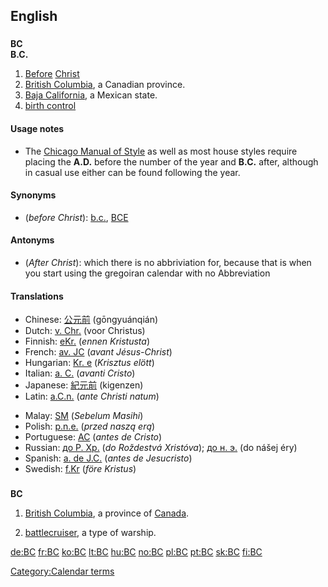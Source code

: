 ==English==

==={{initialism}}===
{{wikipedia|Before Christ}}
'''BC'''<BR>
'''B.C.'''

# [[Before]] [[Christ]]
# [[British Columbia]], a Canadian province.
# [[Baja California]], a Mexican state.
# [[birth control]]

====Usage notes====
* The [[w:Chicago Manual of Style|Chicago Manual of Style]] as well as most house styles require placing the '''A.D.''' before the number of the year and '''B.C.''' after, although in casual use either can be found following the year.

====Synonyms====
* (''before Christ''): [[b.c.]], [[BCE]]

====Antonyms====
* (''After Christ''): which there is no abbriviation for, because that is when you start using the gregoiran calendar with no Abbreviation

====Translations====
{{trans-top|before Christ}}
*Chinese: [[公元前]] (gōngyuánqián)
*Dutch: [[v. Chr.]] (voor Christus)
*Finnish: [[eKr.]] (''ennen Kristusta'')
*French: [[av. JC]] (''avant Jésus-Christ'')
*Hungarian: [[Kr. e]] (''Krisztus elött'')
*Italian: [[a. C.]] (''avanti Cristo'')
*Japanese: [[紀元前]] (kigenzen)
*Latin: [[a.C.n.]] (''ante Christi natum'')
{{trans-mid}}
*Malay: [[SM]] (''Sebelum Masihi'')
*Polish: [[p.n.e.]] (''przed naszą erą'')
*Portuguese: [[AC]] (''antes de Cristo'')
*Russian: [[до Р. Хр.]] (''do Roždestvá Xristóva''); [[до н. э.]] (do nášej éry)
*Spanish: [[a. de J.C.]] (''antes de Jesucristo'')
*Swedish: [[f.Kr]] (''före Kristus'')
{{trans-bottom}}

[[Category:Calendar terms]]

==={{abbreviation}}===
'''BC'''
#[[British Columbia]], a province of [[Canada]].
#{{US|navy}} [[battlecruiser]], a type of warship.

[[de:BC]]
[[fr:BC]]
[[ko:BC]]
[[lt:BC]]
[[hu:BC]]
[[no:BC]]
[[pl:BC]]
[[pt:BC]]
[[sk:BC]]
[[fi:BC]]